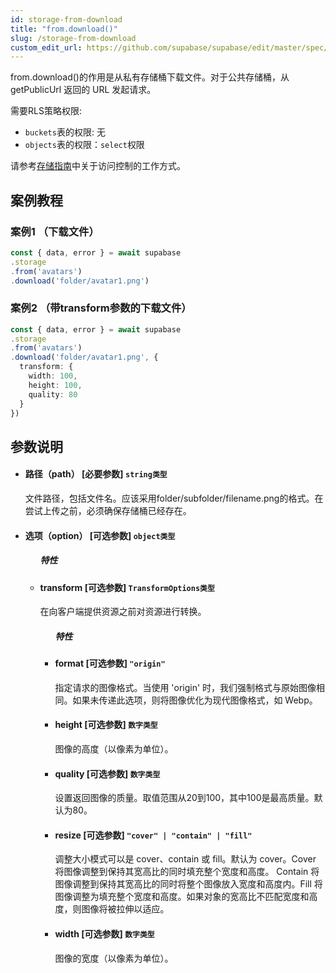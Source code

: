 ```yaml
---
id: storage-from-download
title: "from.download()"
slug: /storage-from-download
custom_edit_url: https://github.com/supabase/supabase/edit/master/spec/supabase_js_v2.yml
---
```



from.download()的作用是从私有存储桶下载文件。对于公共存储桶，从 getPublicUrl 返回的 URL 发起请求。

需要RLS策略权限:
  - `buckets`表的权限: 无
  - `objects`表的权限：`select`权限

请参考[存储指南](/docs/guides/storage#access-control)中关于访问控制的工作方式。




## 案例教程

### 案例1 （下载文件）

<Tabs scrollable size="small" type="underlined" defaultActiveId="demo2">

<TabPanel id="demo2" label="使用方法">

  ```ts
const { data, error } = await supabase
  .storage
  .from('avatars')
  .download('folder/avatar1.png')
  ```

</TabPanel>
</Tabs>


### 案例2 （带transform参数的下载文件）

<Tabs scrollable size="small" type="underlined" defaultActiveId="demo2">

<TabPanel id="demo2" label="使用方法">

  ```ts
const { data, error } = await supabase
  .storage
  .from('avatars')
  .download('folder/avatar1.png', {
    transform: {
      width: 100,
      height: 100,
      quality: 80
    }
  })
  ```

</TabPanel>
</Tabs>












## 参数说明

<ul className="method-list-group">
  
<li className="method-list-item">
  <h4 className="method-list-item-label">
    <span className="method-list-item-label-name">
      路径（path）
    </span>
    <span className="method-list-item-label-badge required">
      [必要参数]
    </span>
    <span className="method-list-item-validation">
      <code>string类型</code>
    </span>

  </h4>
  <div class="method-list-item-description">

文件路径，包括文件名。应该采用folder/subfolder/filename.png的格式。在尝试上传之前，必须确保存储桶已经存在。

  </div>
  
</li>



<li className="method-list-item">
  <h4 className="method-list-item-label">
    <span className="method-list-item-label-name">
      选项（option）
    </span>
    <span className="method-list-item-label-badge required">
      [可选参数]
    </span>
    <span className="method-list-item-validation">
      <code>object类型</code> 
    </span>
  </h4>

  
<ul className="method-list-group">
  <h5 class="method-list-title method-list-title-isChild expanded">特性</h5>

<li className="method-list-item">
  <h4 className="method-list-item-label">
    <span className="method-list-item-label-name">
      transform
    </span>
    <span className="method-list-item-label-badge required">
      [可选参数]
    </span>
    <span className="method-list-item-validation">
      <code>TransformOptions类型</code>
    </span>
  </h4>
  <div class="method-list-item-description">

在向客户端提供资源之前对资源进行转换。

  </div>
  
<ul className="method-list-group">
  <h5 class="method-list-title method-list-title-isChild expanded">特性</h5>



<li className="method-list-item">
  <h4 className="method-list-item-label">
    <span className="method-list-item-label-name">
      format
    </span>
    <span className="method-list-item-label-badge required">
      [可选参数]
    </span>
    <span className="method-list-item-validation">
      <code>"origin"</code>
    </span>
  </h4>
  <div class="method-list-item-description">

指定请求的图像格式。当使用 'origin' 时，我们强制格式与原始图像相同。如果未传递此选项，则将图像优化为现代图像格式，如 Webp。

  </div>
  
</li>

<li className="method-list-item">
  <h4 className="method-list-item-label">
    <span className="method-list-item-label-name">
      height
    </span>
    <span className="method-list-item-label-badge required">
      [可选参数]
    </span>
    <span className="method-list-item-validation">
      <code>数字类型</code>
    </span>
  </h4>
  <div class="method-list-item-description">

图像的高度（以像素为单位）。

  </div>
  
</li>


<li className="method-list-item">
  <h4 className="method-list-item-label">
    <span className="method-list-item-label-name">
      quality
    </span>
    <span className="method-list-item-label-badge required">
      [可选参数]
    </span>
    <span className="method-list-item-validation">
      <code>数字类型</code>
    </span>
  </h4>
  <div class="method-list-item-description">

设置返回图像的质量。取值范围从20到100，其中100是最高质量。默认为80。

  </div>
  
</li>

<li className="method-list-item">
  <h4 className="method-list-item-label">
    <span className="method-list-item-label-name">
      resize
    </span>
    <span className="method-list-item-label-badge required">
      [可选参数]
    </span>
    <span className="method-list-item-validation">
      <code>"cover" | "contain" | "fill"</code>
    </span>
  </h4>
  <div class="method-list-item-description">

调整大小模式可以是 cover、contain 或 fill。默认为 cover。Cover 将图像调整到保持其宽高比的同时填充整个宽度和高度。
Contain 将图像调整到保持其宽高比的同时将整个图像放入宽度和高度内。Fill 将图像调整为填充整个宽度和高度。如果对象的宽高比不匹配宽度和高度，则图像将被拉伸以适应。

  </div>
  
</li>


<li className="method-list-item">
  <h4 className="method-list-item-label">
    <span className="method-list-item-label-name">
      width
    </span>
    <span className="method-list-item-label-badge required">
      [可选参数]
    </span>
    <span className="method-list-item-validation">
      <code>数字类型</code>
    </span>
  </h4>
  <div class="method-list-item-description">

图像的宽度（以像素为单位）。

  </div>
  
</li>

</ul>



</li>




</ul>
</li>
</ul>

